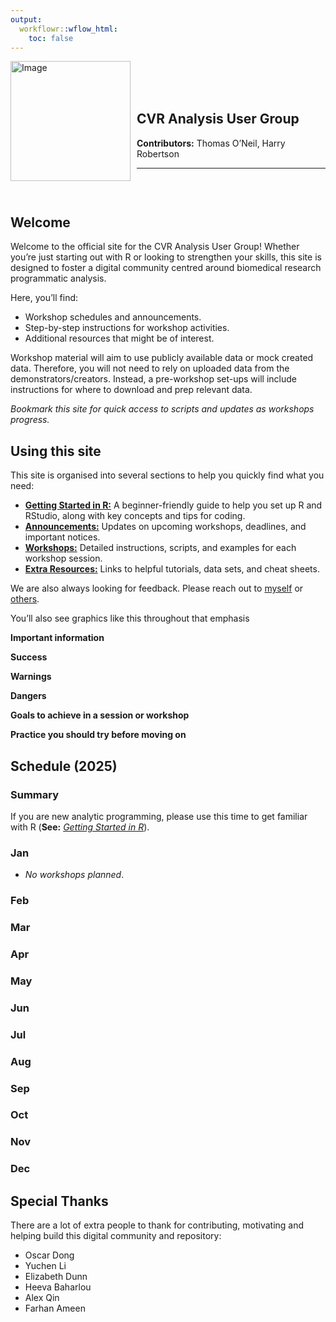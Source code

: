 ```yaml
---
output:
  workflowr::wflow_html:
    toc: false
---
```


<!---
To do:

- add archive? 

<--->

<div style="text-align: left;">
  <img src="assets/logo/logo.png" alt="Image" style="width: 2in; float: left; margin-right: 10px;">
  <div style="overflow: hidden; padding-top: 10%;">

## **CVR Analysis User Group**    
**Contributors:** Thomas O'Neil, Harry Robertson
<hr>
</div> 
<br>
 
## Welcome

Welcome to the official site for the CVR Analysis User Group! Whether you're just starting out with R or looking to strengthen your skills, this site is designed to foster a digital community centred around biomedical research programmatic analysis. 

Here, you'll find:

- Workshop schedules and announcements.
- Step-by-step instructions for workshop activities.
- Additional resources that might be of interest. 
 
Workshop material will aim to use publicly available data or mock created data. Therefore, you will not need to rely on uploaded data from the demonstrators/creators. Instead, a pre-workshop set-ups will include instructions for where to download and prep relevant data. 

<hint-text style="text-size:1.2em">*Bookmark this site for quick access to scripts and updates as workshops progress.*</hint-text>

<wimr> 

## Using this site

This site is organised into several sections to help you quickly find what you need:

- [**Getting Started in R:**](https://drthomasoneil.github.io/analysis-user-group/0_start.html) A beginner-friendly guide to help you set up R and RStudio, along with key concepts and tips for coding.
- [**Announcements:**](https://drthomasoneil.github.io/analysis-user-group/0_announcements.html) Updates on upcoming workshops, deadlines, and important notices.
- [**Workshops:**](https://drthomasoneil.github.io/analysis-user-group/0_workshops.html) Detailed instructions, scripts, and examples for each workshop session.
- [**Extra Resources:**](https://drthomasoneil.github.io/analysis-user-group/0_cresources.html) Links to helpful tutorials, data sets, and cheat sheets. 

We are also always looking for feedback. Please reach out to [myself](thomas.oneil@sydney.edu.au) or [others](https://drthomasoneil.github.io/analysis-user-group/0_contacts.html).

You'll also see graphics like this throughout that emphasis 

<div class="hint-info">
**Important information**
</div>
<div class="hint-success">
**Success**
</div>
<div class="hint-warning">
**Warnings**
</div>
<div class="hint-danger">
**Dangers**
</div>
<div class="hint-goals">
**Goals to achieve in a session or workshop**
</div>
<div class="hint-practice">
**Practice you should try before moving on**
</div>

<wimr>

## Schedule (2025){.tabset .tabset-fade}

<div class="tab-content">

### Summary

If you are new analytic programming, please use this time to get familiar with R (**See:** [*Getting Started in R*](https://drthomasoneil.github.io/analysis-user-group/0_start.html)).

### Jan

- *No workshops planned*. 

### Feb

### Mar

### Apr

### May

### Jun

### Jul

### Aug

### Sep

### Oct

### Nov

### Dec

</div>

<wimr>

## Special Thanks

There are a lot of extra people to thank for contributing, motivating and helping build this digital community and repository:

- Oscar Dong
- Yuchen Li
- Elizabeth Dunn
- Heeva Baharlou
- Alex Qin
- Farhan Ameen











